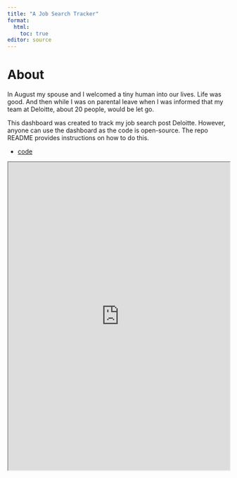 ```yaml
---
title: "A Job Search Tracker"
format:
  html:
    toc: true
editor: source
---
```


# About

In August my spouse and I welcomed a tiny human into our lives.
Life was good.
And then while I was on parental leave when I was informed that my team at Deloitte, about 20 people, would be let go.

This dashboard was created to track my job search post Deloitte.
However, anyone can use the dashboard as the code is open-source.
The repo README provides instructions on how to do this.

- [code](https://gitlab.com/hail_hydra/job-search)

::: {=html}
<iframe src="https://job-search-cd9a22.gitlab.io/" width="100%" height="700px"></iframe>
:::